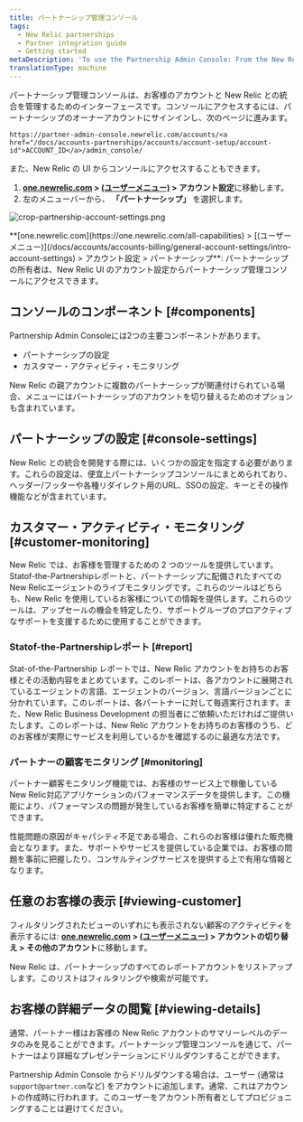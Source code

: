 ```yaml
---
title: パートナーシップ管理コンソール
tags:
  - New Relic partnerships
  - Partner integration guide
  - Getting started
metaDescription: 'To use the Partnership Admin Console: From the New Relic menu bar, select (partner account) > Account settings.'
translationType: machine
---
```



パートナーシップ管理コンソールは、お客様のアカウントと New Relic との統合を管理するためのインターフェースです。コンソールにアクセスするには、パートナーシップのオーナーアカウントにサインインし、次のページに進みます。

```
https://partner-admin-console.newrelic.com/accounts/<a href="/docs/accounts-partnerships/accounts/account-setup/account-id">ACCOUNT_ID</a>/admin_console/
```

また、New Relic の UI からコンソールにアクセスすることもできます。

1. **[one.newrelic.com](https://one.newrelic.com/all-capabilities) > [(ユーザーメニュー)](/docs/accounts/accounts-billing/general-account-settings/intro-account-settings) > アカウント設定**に移動します。
2. 左のメニューバーから、 **「パートナーシップ」** を選択します。

<img
  title="crop-partnership-account-settings.png"
  alt="crop-partnership-account-settings.png"
  src={accountsPartnershipSettings}
/>

<figcaption>
  **[one.newrelic.com](https://one.newrelic.com/all-capabilities) > [(ユーザーメニュー)](/docs/accounts/accounts-billing/general-account-settings/intro-account-settings) > アカウント設定 > パートナーシップ**: パートナーシップの所有者は、New Relic UI のアカウント設定からパートナーシップ管理コンソールにアクセスできます。
</figcaption>

## コンソールのコンポーネント [#components]

Partnership Admin Consoleには2つの主要コンポーネントがあります。

* パートナーシップの設定
* カスタマー・アクティビティ・モニタリング

New Relic の親アカウントに複数のパートナーシップが関連付けられている場合、メニューにはパートナーシップのアカウントを切り替えるためのオプションも含まれています。

## パートナーシップの設定 [#console-settings]

New Relic との統合を開発する際には、いくつかの設定を指定する必要があります。これらの設定は、便宜上パートナーシップコンソールにまとめられており、ヘッダー/フッターや各種リダイレクト用のURL、SSOの設定、キーとその操作機能などが含まれています。

## カスタマー・アクティビティ・モニタリング [#customer-monitoring]

New Relic では、お客様を管理するための 2 つのツールを提供しています。Statof-the-Partnershipレポートと、パートナーシップに配備されたすべてのNew Relicエージェントのライブモニタリングです。これらのツールはどちらも、New Relic を使用しているお客様についての情報を提供します。これらのツールは、アップセールの機会を特定したり、サポートグループのプロアクティブなサポートを支援するために使用することができます。

### Statof-the-Partnershipレポート [#report]

Stat-of-the-Partnership レポートでは、New Relic アカウントをお持ちのお客様とその活動内容をまとめています。このレポートは、各アカウントに展開されているエージェントの言語、エージェントのバージョン、言語バージョンごとに分かれています。このレポートは、各パートナーに対して毎週実行されます。また、New Relic Business Development の担当者にご依頼いただければご提供いたします。このレポートは、New Relic アカウントをお持ちのお客様のうち、どのお客様が実際にサービスを利用しているかを確認するのに最適な方法です。

### パートナーの顧客モニタリング [#monitoring]

パートナー顧客モニタリング機能では、お客様のサービス上で稼働しているNew Relic対応アプリケーションのパフォーマンスデータを提供します。この機能により、パフォーマンスの問題が発生しているお客様を簡単に特定することができます。

性能問題の原因がキャパシティ不足である場合、これらのお客様は優れた販売機会となります。また、サポートやサービスを提供している企業では、お客様の問題を事前に把握したり、コンサルティングサービスを提供する上で有用な情報となります。

## 任意のお客様の表示 [#viewing-customer]

フィルタリングされたビューのいずれにも表示されない顧客のアクティビティを表示するには: **[one.newrelic.com](https://one.newrelic.com/all-capabilities) > [(ユーザーメニュー)](/docs/accounts/accounts-billing/general-account-settings/intro-account-settings) > アカウントの切り替え > その他のアカウント**に移動します。

New Relic は、パートナーシップのすべてのレポートアカウントをリストアップします。このリストはフィルタリングや検索が可能です。

## お客様の詳細データの閲覧 [#viewing-details]

通常、パートナー様はお客様の New Relic アカウントのサマリーレベルのデータのみを見ることができます。パートナーシップ管理コンソールを通じて、パートナーはより詳細なプレゼンテーションにドリルダウンすることができます。

Partnership Admin Console からドリルダウンする場合は、ユーザー (通常は`support@partner.com`など) をアカウントに追加します。通常、これはアカウントの作成時に行われます。このユーザーをアカウント所有者としてプロビジョニングすることは避けてください。